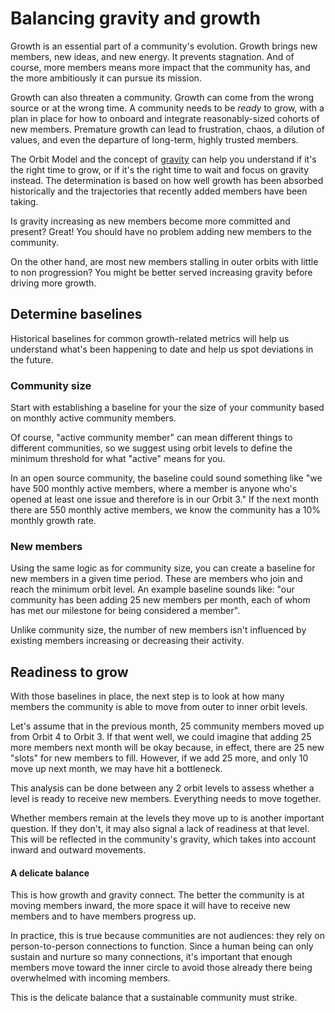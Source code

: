 # Balancing gravity and growth

Growth is an essential part of a community's evolution. Growth brings new
members, new ideas, and new energy. It prevents stagnation. And of course, more
members means more impact that the community has, and the more ambitiously it
can pursue its mission.

Growth can also threaten a community. Growth can come from the wrong source or
at the wrong time. A community needs to be _ready_ to grow, with a plan in place
for how to onboard and integrate reasonably-sized cohorts of new members.
Premature growth can lead to frustration, chaos, a dilution of values, and even
the departure of long-term, highly trusted members.

The Orbit Model and the concept of [gravity](../gravity) can help you understand
if it's the right time to grow, or if it's the right time to wait and focus on
gravity instead. The determination is based on how well growth has been absorbed
historically and the trajectories that recently added members have been taking.

Is gravity increasing as new members become more committed and present? Great! You should have no problem adding new members to the community.

On the other hand, are most new members stalling in outer orbits with little to non progression? You might be better served increasing gravity before driving more growth.

## Determine baselines

Historical baselines for common growth-related metrics will help us understand
what's been happening to date and help us spot deviations in the future.

### Community size

Start with establishing a baseline for your the size of your community based on monthly active community members.

Of course, "active community member" can mean different things to different communities, so we suggest using orbit levels to define the minimum threshold for what "active" means for you.

In an open source community, the baseline could sound something like "we have 500
monthly active members, where a member is anyone who's opened at least one issue
and therefore is in our Orbit 3." If the next month there are 550 monthly
active members, we know the community has a 10% monthly growth rate.

### New members

Using the same logic as for community size, you can create a baseline for new
members in a given time period. These are members who join and reach the minimum
orbit level. An example baseline sounds like: "our community has been adding 25 new
members per month, each of whom has met our milestone for being considered a member".

Unlike community size, the number of new members isn't influenced by existing members
increasing or decreasing their activity.

## Readiness to grow

With those baselines in place, the next step is to look at how many members the
community is able to move from outer to inner orbit levels.

Let's assume that in the previous month, 25 community members moved up from
Orbit 4 to Orbit 3. If that went well, we could imagine that adding 25 more
members next month will be okay because, in effect, there are 25 new "slots" for
new members to fill. However, if we add 25 more, and only 10 move up next month,
we may have hit a bottleneck.

This analysis can be done between any 2 orbit levels to
assess whether a level is ready to receive new members. Everything needs to move
together.

Whether members remain at the levels they move up to is another
important question. If they don't, it may also signal a lack of readiness at
that level. This will be reflected in the community's gravity, which takes into
account inward and outward movements.

#### A delicate balance

This is how growth and gravity connect. The better the community is at moving
members inward, the more space it will have to receive new members and to have
members progress up.

In practice, this is true because communities are not
audiences: they rely on person-to-person connections to function. Since a human
being can only sustain and nurture so many connections, it's important that
enough members move toward the inner circle to avoid those already there being
overwhelmed with incoming members.

This is the delicate balance that a sustainable
community must strike.

